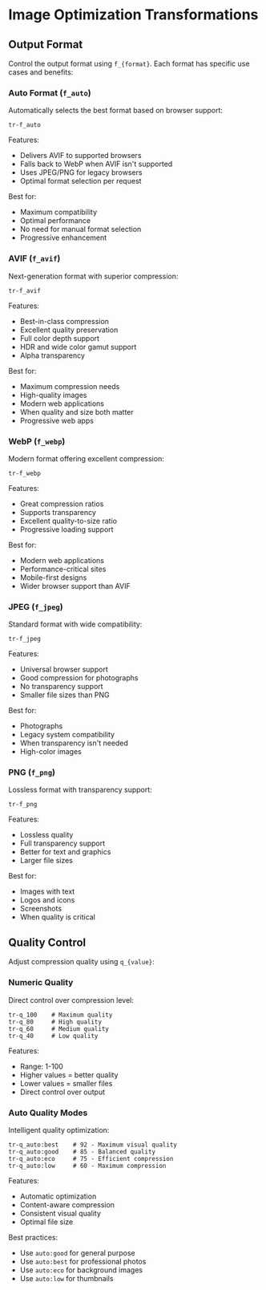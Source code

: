 # Image Optimization Transformations

## Output Format

Control the output format using `f_{format}`. Each format has specific use cases and benefits:

### Auto Format (`f_auto`)

Automatically selects the best format based on browser support:

```
tr-f_auto
```

Features:

- Delivers AVIF to supported browsers
- Falls back to WebP when AVIF isn't supported
- Uses JPEG/PNG for legacy browsers
- Optimal format selection per request

Best for:

- Maximum compatibility
- Optimal performance
- No need for manual format selection
- Progressive enhancement

### AVIF (`f_avif`)

Next-generation format with superior compression:

```
tr-f_avif
```

Features:

- Best-in-class compression
- Excellent quality preservation
- Full color depth support
- HDR and wide color gamut support
- Alpha transparency

Best for:

- Maximum compression needs
- High-quality images
- Modern web applications
- When quality and size both matter
- Progressive web apps

### WebP (`f_webp`)

Modern format offering excellent compression:

```
tr-f_webp
```

Features:

- Great compression ratios
- Supports transparency
- Excellent quality-to-size ratio
- Progressive loading support

Best for:

- Modern web applications
- Performance-critical sites
- Mobile-first designs
- Wider browser support than AVIF

### JPEG (`f_jpeg`)

Standard format with wide compatibility:

```
tr-f_jpeg
```

Features:

- Universal browser support
- Good compression for photographs
- No transparency support
- Smaller file sizes than PNG

Best for:

- Photographs
- Legacy system compatibility
- When transparency isn't needed
- High-color images

### PNG (`f_png`)

Lossless format with transparency support:

```
tr-f_png
```

Features:

- Lossless quality
- Full transparency support
- Better for text and graphics
- Larger file sizes

Best for:

- Images with text
- Logos and icons
- Screenshots
- When quality is critical

## Quality Control

Adjust compression quality using `q_{value}`:

### Numeric Quality

Direct control over compression level:

```
tr-q_100    # Maximum quality
tr-q_80     # High quality
tr-q_60     # Medium quality
tr-q_40     # Low quality
```

Features:

- Range: 1-100
- Higher values = better quality
- Lower values = smaller files
- Direct control over output

### Auto Quality Modes

Intelligent quality optimization:

```
tr-q_auto:best    # 92 - Maximum visual quality
tr-q_auto:good    # 85 - Balanced quality
tr-q_auto:eco     # 75 - Efficient compression
tr-q_auto:low     # 60 - Maximum compression
```

Features:

- Automatic optimization
- Content-aware compression
- Consistent visual quality
- Optimal file size

Best practices:

- Use `auto:good` for general purpose
- Use `auto:best` for professional photos
- Use `auto:eco` for background images
- Use `auto:low` for thumbnails
